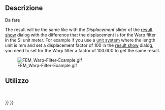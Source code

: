 <languages/>

{{Docnav/it
|[[FEM_PostPipelineFromResult/it|Post Pipeline from result]]
|[[FEM_PostFilterClipScalar/it|Scalar clip filter]]
|[[FEM_Workbench/it|FEM]]
|IconL=FEM_PostPipelineFromResult.svg
|IconR=FEM_PostFilterClipScalar.svg
|IconC=Workbench_FEM.svg
}}

<div class="mw-translate-fuzzy">
{{GuiCommand/it
|Name=FEM PostFilterWarp
|Name/it=FEM PostFilterWarp
|MenuLocation= Risultati → Wrap vector filter
|Workbenches=[[FEM_Workbench/it|FEM]]
|Shortcut=
|SeeAlso=[[FEM_tutorial/it|Tutorial FEM]]
}}
</div>

<span id="Description"></span>
==Descrizione==

<div class="mw-translate-fuzzy">
Da fare
</div>

The result will be the same like with the ''Displacement'' slider of the [[FEM_ResultShow|result show]] dialog with the difference that the displacement is for the Warp filter in the SI unit meter. For example if you use a [[Preferences_Editor#Units|unit system]] where the length unit is mm and set a displacement factor of 100 in the [[FEM_ResultShow|result show]] dialog, you need to set for the Warp filter a factor of 100.000 to get the same result.

[[File:FEM_Warp-Filter-Example.gif]]

{{Caption|A warp filter of the displacement of a beam clamped on one side.}}

<span id="Usage"></span>
==Utilizzo==

<div class="mw-translate-fuzzy">
<br />
</div>


{{Docnav/it
|[[FEM_PostPipelineFromResult/it|Post Pipeline from result]]
|[[FEM_PostFilterClipScalar/it|Scalar clip filter]]
|[[FEM_Workbench/it|FEM]]
|IconL=FEM_PostPipelineFromResult.svg
|IconR=FEM_PostFilterClipScalar.svg
|IconC=Workbench_FEM.svg
}}

{{FEM Tools navi{{#translation:}}}}
{{Userdocnavi{{#translation:}}}}
{{clear}}